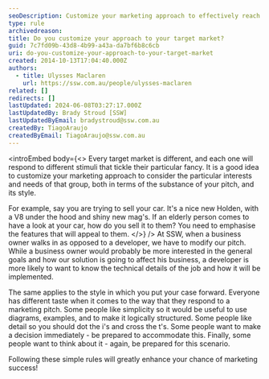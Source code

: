 ```yaml
---
seoDescription: Customize your marketing approach to effectively reach and engage with diverse target markets by considering their unique interests, needs, and preferences.
type: rule
archivedreason:
title: Do you customize your approach to your target market?
guid: 7c7fd09b-43d8-4b99-a43a-da7bf6b8c6cb
uri: do-you-customize-your-approach-to-your-target-market
created: 2014-10-13T17:04:40.000Z
authors:
  - title: Ulysses Maclaren
    url: https://ssw.com.au/people/ulysses-maclaren
related: []
redirects: []
lastUpdated: 2024-06-08T03:27:17.000Z
lastUpdatedBy: Brady Stroud [SSW]
lastUpdatedByEmail: bradystroud@ssw.com.au
createdBy: TiagoAraujo
createdByEmail: TiagoAraujo@ssw.com.au
---
```


<introEmbed
  body={<>
Every target market is different, and each one will respond to different stimuli that tickle their particular fancy. It is a good idea to customize your marketing approach to consider the particular interests and needs of that group, both in terms of the substance of your pitch, and its style.

For example, say you are trying to sell your car. It's a nice new Holden, with a V8 under the hood and shiny new mag's. If an elderly person comes to have a look at your car, how do you sell it to them? You need to emphasise the features that will appeal to them.
  </>}
/>
At SSW, when a business owner walks in as opposed to a developer, we have to modify our pitch. While a business owner would probably be more interested in the general goals and how our solution is going to affect his business, a developer is more likely to want to know the technical details of the job and how it will be implemented.

The same applies to the style in which you put your case forward. Everyone has different taste when it comes to the way that they respond to a marketing pitch. Some people like simplicity so it would be useful to use diagrams, examples, and to make it logically structured. Some people like detail so you should dot the i's and cross the t's. Some people want to make a decision immediately - be prepared to accommodate this. Finally, some people want to think about it - again, be prepared for this scenario.

Following these simple rules will greatly enhance your chance of marketing success!

